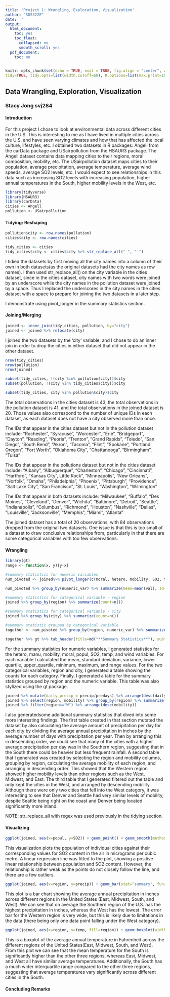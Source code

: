 ```yaml
---
title: 'Project 1: Wrangling, Exploration, Visualization'
author: "SDS322E"
date: ''
output:
  html_document:
    toc: yes
    toc_float:
      collapsed: no
      smooth_scroll: yes
  pdf_document:
    toc: no
---
```


```r
knitr::opts_chunk$set(echo = TRUE, eval = TRUE, fig.align = "center", warning = F, message = F,
tidy=TRUE, tidy.opts=list(width.cutoff=60), R.options=list(max.print=100))
```

## Data Wrangling, Exploration, Visualization

### Stacy Jong svj284

#### Introduction 

For this project I chose to look at environmental data across different cities in the U.S. This is interesting to me as I have lived in multiple cities across the U.S. and have seen varying climates and how that has affected the local culture, lifestyles, etc. I obtained two datasets in R packages: Angell from the carData package and USairpollution from the HSAUR3 package. The Angell dataset contains data mapping cities to their regions, moral composition, mobility, etc. The USairpollution dataset maps cities to their population, average precipitation, average temperature, average wind speeds, average SO2 levels, etc. I would expect to see relationships in this data such as increasing SO2 levels with increasing population, higher annual temperatures in the South, higher mobility levels in the West, etc.

```R
library(tidyverse)
library(HSAUR3)
library(carData)
cities <- Angell
pollution <- USairpollution
```

#### Tidying: Reshaping

```R
pollution$city <- row.names(pollution)
cities$city <- row.names(cities)

tidy_cities <- cities
tidy_cities$city <- cities$city %>% str_replace_all("_", " ")
```

I tidied the datasets by first moving all the city names into a column of their own in both datasets(as the original datasets had the city names as row names). I then used str_replace_all() on the city variable in the cities dataset, since in the cities dataset, city names with two words were joined by an underscore while the city names in the pollution dataset were joined by a space. Thus I replaced the underscores in the city names in the cities dataset with a space to prepare for joining the two datasets in a later step.

I demonstrate using pivot_longer in the summary statistics section.
    
#### Joining/Merging

```R
joined <- inner_join(tidy_cities, pollution, by="city")
joined <- joined %>% relocate(city)
```

I joined the two datasets by the 'city' variable, and I chose to do an inner join in order to drop the cities in either dataset that did not appear in the other dataset. 

```R
nrow(tidy_cities)
nrow(pollution)
nrow(joined)

subset(tidy_cities, !(city %in% pollution$city))$city
subset(pollution, !(city %in% tidy_cities$city))$city

subset(tidy_cities, city %in% pollution$city)$city
```

The total observations in the cities dataset is 43, the total observations in the pollution dataset is 41, and the total observations in the joined dataset is 20. Those values also correspond to the number of unique IDs in each dataset, as each dataset does not have a city observed more than once. 

The IDs that appear in the cities dataset but not in the pollution dataset include: "Rochester", "Syracuse", "Worcester", "Erie", "Bridgeport", "Dayton", "Reading", "Peoria", "Trenton", "Grand Rapids", "Toledo", "San Diego", "South Bend", "Akron", "Tacoma", "Flint", "Spokane", "Portland Oregon", "Fort Worth", "Oklahoma City", "Chattanooga", "Birmingham", "Tulsa"

The IDs that appear in the pollutions dataset but not in the cities dataset include: "Albany", "Albuquerque", "Charleston", "Chicago", "Cincinnati", "Hartford", "Kansas City", Little Rock", "Minneapolis", "New Orleans", "Norfolk", "Omaha", "Philadelphia", "Phoenix", "Pittsburgh", "Providence", "Salt Lake City", "San Francisco", "St. Louis", "Washington", "Wilmington" 

The IDs that appear in both datasets include: "Milwaukee", "Buffalo", "Des Moines", "Cleveland", "Denver", "Wichita", "Baltimore", "Detroit", "Seattle", "Indianapolis", "Columbus", "Richmond", "Houston", "Nashville", "Dallas", "Louisville", "Jacksonville", "Memphis", "Miami", "Atlanta"    

The joined dataset has a total of 20 observations, with 84 observations dropped from the original two datasets. One issue is that this is too small of a dataset to draw conclusive relationships from, particularly in that there are some categorical variables with too few observations.


####  Wrangling
```R
library(gt)
range <- function(x, y){y-x}

#summary statistics for numeric variables
num_pivoted <- joined%>% pivot_longer(c(moral, hetero, mobility, SO2, temp, manu, popul, wind), names_to="numeric_var", values_to="val")

num_pivoted %>% group_by(numeric_var) %>% summarize(mean=mean(val), sd=sd(val), var=var(val), lower_quart=quantile(val, probs=c(0.24)), upper_quart=quantile(val, probs=c(0.75)), min=min(val), max=max(val), range=range(min, max))

#summary statistics for categorical variable - region
joined %>% group_by(region) %>% summarize(count=n())

#summary statistics for categorical variable - city
joined %>% group_by(city) %>% summarize(count=n())

#summary statistic grouped by categorical variable
together <- num_pivoted %>% group_by(region, numeric_var) %>% summarize(mean=mean(val), sd=sd(val), var=var(val), lower_quart=quantile(val, probs=c(0.24)), upper_quart=quantile(val, probs=c(0.75)), min=min(val), max=max(val))

together %>% gt %>% tab_header(title=md("**Summary Statistics**"), subtitle=md("Summary Statistics Grouped by U.S. Region"))

```

For the summary statistics for numeric variables, I generated statistics for the hetero, manu, mobility, moral, popul, SO2, temp, and wind variables. For each variable I calculated the mean, standard deviation, variance, lower quartile, upper_quartile, minimum, maximum, and range values. For the two categorical variables, region and city, I generated a table showing the counts for each category. Finally, I generated a table for the summary statistics grouped by region and the numeric variable. This table was also stylized using the gt package.


```R
joined %>% mutate(daily_precip = precip/predays) %>% arrange(desc(daily_precip))
joined %>% select(region, mobility) %>% group_by(region) %>% summarize(avg_mobility = mean(mobility)) %>% arrange(desc(avg_mobility))
joined %>% filter(region=="W") %>% arrange(desc(mobility))
```

I also generatedsome additional summary statistics that dived into some more interesting findings. The first table created in that section mutated the dataset by also calculating the average amount of precipitation per day for each city by dividing the average annual precipitation in inches by the average number of days with precipitation per year. Then by arranging this in descending order, we could see that many of the cities with a higher average precipitation per day was in the Southern region, suggesting that in the South there could be heavier but less frequent rainfall. A second table that I generated was created by selecting the region and mobility columns, grouping by region, calculating the average mobility of each region, and arranging in descending order. This showed that the Western region showed higher mobility levels than other regions such as the West, Midwest, and East. The third table that I generated filtered out the table and only kept the cities in the West, and arranged by descending mobility. Although there were only two cities that fell into the West category, it was interesting to see that Denver and Seattle had very similar levels of mobility, despite Seattle being right on the coast and Denver being located significantly more inland.

NOTE: str_replace_all with regex was used previously in the tidying section.


#### Visualizing

```R
ggplot(joined, aes(x=popul, y=SO2)) + geom_point() + geom_smooth(method='lm') + theme_minimal() + scale_y_continuous(breaks=seq(0, 70, 10)) + scale_x_continuous(breaks=seq(0, 2000, 100)) + ggtitle("Relationship Between City Population and SO2 Content") + xlab("Population") + ylab("SO2 (mcg/m^3)")
```

This visualization plots the population of individual cities against their corresponding values for SO2 content in the air in micrograms per cubic metre. A linear regression line was fitted to the plot, showing a positive linear relationship between population and SO2 content. However, the relationship is rather weak as the points do not closely follow the line, and there are a few outliers.

```R
ggplot(joined, aes(x=region, y=precip)) + geom_bar(stat="summary", fun=mean, aes(fill=region)) + geom_errorbar(stat="summary", fun.data=mean_se, width=0.5) + theme(legend.position="none") + scale_y_continuous(breaks=seq(0, 60, 10)) + scale_fill_brewer() + ggtitle("Average Annual Precipitation by U.S. Region") +ylab("Precipitation (in)") + xlab("Region")
```

This plot is a bar chart showing the average annual precipitation in inches across different regions in the United States (East, Midwest, South, and West). We can see that on average the Southern region of the U.S. has the highest precipitation in inches, whereas the West has the lowest. The error bar for the Western region is very wide, but this is likely due to limitations in the data (there being only one data point falling under the West category).

```R
ggplot(joined, aes(x=region, y=temp, fill=region)) + geom_boxplot(width=.5, aes(fill=region)) + geom_jitter(alpha=.6, aes(color=region)) + theme(legend.position=c(0.9, 0.8)) + ggtitle("Average Annual Temperature by Region") + ylab("Temperature (F)") + xlab("Region")
```

This is a boxplot of the average annual temperature in Fahrenheit across the different regions of the United States(East, Midwest, South, and West). From this plot we can see that the mean temperature for the South is significantly higher than the other three regions, whereas East, Midwest, and West all have similar average temperatures. Additionally, the South has a much wider interquartile range compared to the other three regions, suggesting that average temperatures vary significantly across different cities in the South.

#### Concluding Remarks




